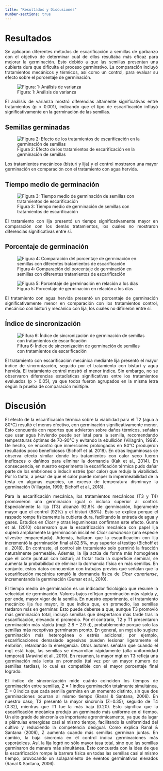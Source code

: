 ---
title: "Resultados y Discusiones"
number-sections: true
---

# Resultados

<p align="justify">
Se aplicaron diferentes métodos de escarificación a semillas de garbanzo con el objetivo de determinar cuál de ellos resultaba más eficaz para mejorar la germinación. Esto debido a que las semillas presentan una cubierta dura que dificulta el proceso germinativo. La comparación incluyó tratamientos mecánicos y térmicos, así como un control, para evaluar su efecto sobre el porcentaje de germinación.
</p>

![Figura: 1: Análisis de varianza](images/Tabla.jpeg){fig-alt="El análisis de varianza mostró diferencias altamente significativas entre tratamientos (p < 0.001), indicando que el tipo de escarificación influyó significativamente en la germinación de las semillas." fig-align="center"}

<p align="justify">
El análisis de varianza mostró diferencias altamente significativas entre tratamientos (p \< 0.001), indicando que el tipo de escarificación influyó significativamente en la germinación de las semillas.
</p>

## Semillas germinadas

![Figura 2: Efecto de los tratamientos de escarificación en la germinación de semillas](images/GRS.jpeg){fig-align="center"}

<p align="justify">
Los tratamientos mecánicos (bisturí y lija) y el control mostraron una mayor germinación en comparación con el tratamiento con agua hervida.
</p>

## Tiempo medio de germinación

![Figura 3: Tiempo medio de germinación de semillas con tratamientos de escarificación](images/mgt.jpeg){fig-align="center"}

<p align="justify">
El tratamiento con lija presentó un tiempo significativamente mayor en comparación con los demás tratamientos, los cuales no mostraron diferencias significativas entre sí.
</p>

## Porcentaje de germinación

![Figura 4: Comparación del porcentaje de germinación en semillas con diferentes tratamientos de escarificación](images/Procentaje_ger.jpeg){fig-align="center"}

![Figura 5: Porcentaje de germinación en relación a los días](images/por_germinacion.jpeg){fig-align="center"}

<p align="justify">
El tratamiento con agua hervida presentó un porcentaje de germinación significativamente menor en comparación con los tratamientos control, mecánico con bisturí y mecánico con lija, los cuales no difirieron entre sí.
</p>

## Índice de sincronización

![Fifura 6: Índice de sincronización de germinación de semillas con tratamientos de escarificación](images/syn.jpeg){fig-align="center"}

<p align="justify">
El tratamiento con escarificación mecánica mediante lija presentó el mayor índice de sincronización, seguido por el tratamiento con bisturí y agua hervida. El tratamiento control mostró el menor índice. Sin embargo, no se observaron diferencias estadísticas significativas entre los tratamientos evaluados (p \> 0.05), ya que todos fueron agrupados en la misma letra según la prueba de comparación múltiple.
</p>

# Discusión

<p align="justify">
  El efecto de la escarificación térmica sobre la viabilidad para el T2 (agua a 80°C) resultó el menos efectivo, con germinación significativamente menor. Esto concuerda con reportes que advierten sobre daños térmicos, señalan que usar agua hirviendo puede ser letal para la semilla, recomendando temperaturas óptimas de 70–90°C y evitando la ebullición (Villagrán, 1999). De hecho, se encontró que inmersiones prolongadas en 80°C produjeron resultados poco beneficiosos (Bichoff et al. 2018). En otras leguminosas se observa efecto similar donde los tratamientos con calor seco fueron ineficaces o dañinos para eliminar la dormancia (Kak et al., 2014). En consecuencia, en nuestro experimento la escarificación térmica pudo dañar parte de los embriones o inducir estrés (por calor) que redujo la viabilidad. Por lo tanto, a pesar de que el calor puede romper la impermeabilidad de la testa en algunas especies, un exceso de temperatura disminuye la germinación (Villagrán, 1999; Bichoff et al., 2018).
</p>

<p align="justify">
  Para la escarificación mecánica, los tratamientos mecánicos (T3 y T4) promovieron una germinación igual o incluso superior al control. Especialmente la lija (T3) alcanzó 92.8% de germinación, ligeramente mayor que el control (92%) y el bisturí (88%). Esto se explica porque el raspado rompe físicamente la cubierta dura, facilitando la entrada de agua y gases. Estudios en *Cicer* y otras leguminosas confirman este efecto. Guma et al. (2010) observaron que la escarificación mecánica con papel lija superó ampliamente la germinación inicial en *Cicer canariense* (una especie silvestre emparentada). Además, hallaron que la escarificación con lija incrementó la germinación final al 82.5%, muy superior al testigo (Bichoff et al. 2018). En contraste, el control sin tratamiento solo germinó la fracción naturalmente permeable. Además, la lija actúa de forma más homogénea que el corte puntual con bisturí; al frotar toda la superficie seminal, se aumenta la probabilidad de eliminar la dormancia física en más semillas. En conjunto, estos datos concuerdan con trabajos previos que señalan que la escarificación mecánica rompió la dormancia física de *Cicer canariense*, incrementando la germinación (Gumar et al., 2010).
</p>

<p align="justify">
  El tiempo medio de germinación es un indicador fisiológico que resume la velocidad de germinación. Valores bajos reflejan germinación más rápida y, por ende, mayor vigor de la semilla. En nuestro experimento, el tratamiento mecánico lija fue mayor, lo que indica que, en promedio, las semillas tardaron más en germinar. Esto puede deberse a que, aunque T3 promovió más germinación total, incluyó semillas que despertaron más tarde tras la escarificación, elevando el promedio. Por el contrario, T2 y T1 presentaron germinación más rápida (mgt: 2.8 – 2.9 d), probablemente porque solo las semillas más receptivas germinaron pronto. En general, un mgt alto sugiere germinación más heterogénea o estrés adicional; por ejemplo, escarificaciones demasiado agresivas pueden lesionar ligeramente el embrión, retardando la emergencia. Otros autores señalan que cuando el mgt está bajo, las semillas se desarrollan rápidamente (alta uniformidad temporal) (Aravind et al., 2019). En resumen, la mayor mgt en T3 refleja una germinación más lenta en promedio (tal vez por un mayor número de semillas tardías), lo cual es compatible con el mayor porcentaje final logrado.
</p>

<p align="justify">
  El índice de sincronización mide cuánto coinciden los tiempos de germinación entre semillas, Z = 1 indica germinación totalmente simultánea, Z = 0 indica que cada semilla germina en un momento distinto, sin que dos germinaciones ocurran al mismo tiempo (Ranal & Santana, 2006). En nuestro caso, T3 presentó la mayor sincronía (Z=0.35), seguido de T4 (0.32), mientras que T1 fue la más baja (0.20). Esto significa que la escarificación mecánica produjo un germinado más uniforme en el tiempo. Un alto grado de sincronía es importante agronómicamente, ya que da lugar a plántulas emergidas casi al mismo tiempo, facilitando la uniformidad del cultivo y reduciendo la competencia desigual. Como explica Ranal & Santana (2006), Z aumenta cuando más semillas germinan juntas. En cambio, la baja sincronía en el control indica germinaciones más esporádicas. Así, la lija logró no sólo mayor tasa total, sino que las semillas germinaron de manera más simultánea. Esto concuerda con la idea de que la escarificación rompe la barrera física en todas las semillas casi al mismo tiempo, provocando un solapamiento de eventos germinativos elevados (Ranal & Santana, 2006).
</p>
